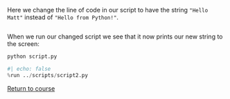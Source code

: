 Here we change the line of code in our script to have the string `"Hello Matt"` instead of `"Hello from Python!"`.

```.python
```

When we run our changed script we see that it now prints our new string to the screen:

```.bash
python script.py
```

```python
#| echo: false
%run ../scripts/script2.py
```

[Return to course](../pages/02-data-types.qmd)
